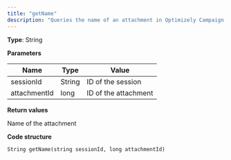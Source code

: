 ```yaml
---
title: "getName"
description: "Queries the name of an attachment in Optimizely Campaign."
---
```


**Type**: String

**Parameters**

| Name         | Type   | Value                |
| ------------ | ------ | -------------------- |
| sessionId    | String | ID of the session    |
| attachmentId | long   | ID of the attachment |

**Return values**

Name of the attachment

**Code structure**

`String getName(string sessionId, long attachmentId)
`
